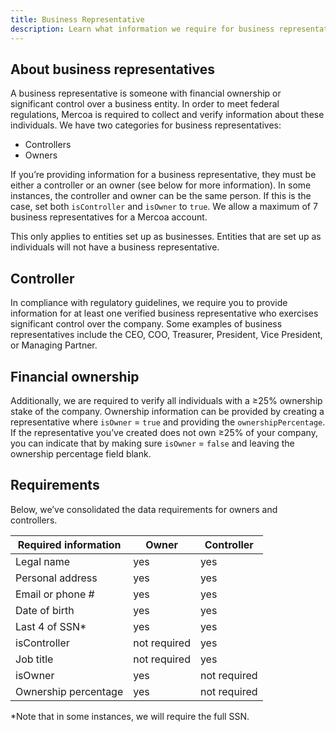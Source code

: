 ```yaml
---
title: Business Representative
description: Learn what information we require for business representatives. 
---
```


## About business representatives 
A business representative is someone with financial ownership or significant control over a business entity. In order to meet federal regulations, Mercoa is required to collect and verify information about these individuals. We have two categories for business representatives:

* Controllers
* Owners

If you’re providing information for a business representative, they must be either a controller or an owner (see below for more information). In some instances, the controller and owner can be the same person. 
 If this is the case, set both `isController` and `isOwner` to `true`. We allow a maximum of 7 business representatives for a Mercoa account.

<Note> This only applies to entities set up as businesses. Entities that are set up as individuals will not have a business representative. </Note>

## Controller 
In compliance with regulatory guidelines, we require you to provide information for at least one verified business representative who exercises significant control over the company. 
Some examples of business representatives include the CEO, COO, Treasurer, President, Vice President, or Managing Partner.

## Financial ownership 
Additionally, we are required to verify all individuals with a ≥25% ownership stake of the company. Ownership information can be provided by creating a representative where `isOwner` = `true` and providing the `ownershipPercentage`. If the representative you’ve created does not own ≥25% of your 
company, you can indicate that by making sure `isOwner` = `false` and leaving the ownership percentage field blank.

## Requirements 
Below, we’ve consolidated the data requirements for owners and controllers.

| Required information | Owner | Controller|
|----------------------|-------|-----------|
|Legal name | yes| yes|
|Personal address|	yes|	yes|
|Email or phone #|	yes|	yes|
|Date of birth|	yes|	yes|
|Last 4 of SSN*|	yes|	yes|
|isController|	not required |	yes|
|Job title|	not required |	yes |
|isOwner|	yes|	not required|
|Ownership percentage|	yes|	not required|

<Note> *Note that in some instances, we will require the full SSN. </Note>


